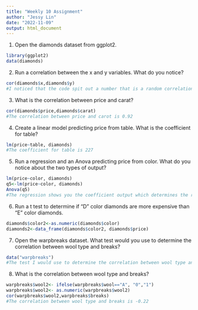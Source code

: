 ```yaml
---
title: "Weekly 10 Assignment"
author: "Jessy Lin"
date: "2022-11-09"
output: html_document
---
```

1. Open the diamonds dataset from ggplot2.   
```r
library(ggplot2)
data(diamonds)
```

2. Run a correlation between the x and y variables. What do you notice? 
```r
cor(diamonds$x,diamonds$y)
#I noticed that the code spit out a number that is a random correlation between the x and y variable because I did not specify what x and what y is yet
```

3. What is the correlation between price and carat?
```r
cor(diamonds$price,diamonds$carat)
#The correlation between price and carot is 0.92
```

4. Create a linear model predicting price from table. What is the coefficient for table? 
```r
lm(price~table, diamonds)
#The coefficient for table is 227
```

5. Run a regression and an Anova predicting price from color. What do you notice about the two types of output? 
```r
lm(price~color, diamonds)
q5<-lm(price~color, diamonds)
Anova(q5)
#The regression shows you the coefficient output which determines the relationship between the diamonds dataset variables and in our case its between the color and price. The ANOVA model provides you the evidence of the existence of the mean equality between the groups and again in our case its between the price and color
```

6. Run a t test to determine if "D" color diamonds are more expensive than "E" color diamonds. 
```r
diamonds$color2<-as.numeric(diamonds$color)
diamonds2<-data_frame(diamonds$color2, diamonds$price)
```

7. Open the warpbreaks dataset. What test would you use to determine the correlation between wool type and breaks?
```r
data("warpbreaks")
#The test I would use to determine the correlation between wool type and breaks is the correlation code but only after I change the wool type from a factor to a numeric value
```

8. What is the correlation between wool type and breaks? 
```r
warpbreaks$wool2<- ifelse(warpbreaks$wool=="A", "0","1")
warpbreaks$wool2<- as.numeric(warpbreaks$wool2)
cor(warpbreaks$wool2,warpbreaks$breaks)
#The correlation between wool type and breaks is -0.22
```
